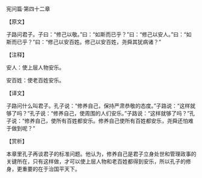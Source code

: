 

宪问篇·第四十二章

【原文】

子路问君子。子曰：“修己以敬。”曰：“如斯而已乎？”曰：“修己以安人。”曰：“如斯而已乎？”曰：“修己以安百姓。修己以安百姓，尧舜其犹病诸？”

【注释】

安人：使上层人物安乐。

安百姓：使老百姓安乐。

【译文】

子路问什么叫君子。孔子说：“修养自己，保持严肃恭敬的态度。”子路说：“这样就够了吗？”孔子说：“修养自己，使周围的人们安乐。”子路说：“这样就够了吗？”孔子说：“修养自己，使所有百姓都安乐。修养自己使所有百姓都安乐，尧舜还怕难于做到呢？”

【赏析】

本章里孔子再谈君子的标准问题。他认为，修养自己是君子立身处世和管理政事的关键所在，只有这样做，才可以使上层人物和老百姓都得到安乐，所以孔子的修身，更重要的在于治国平天下。

